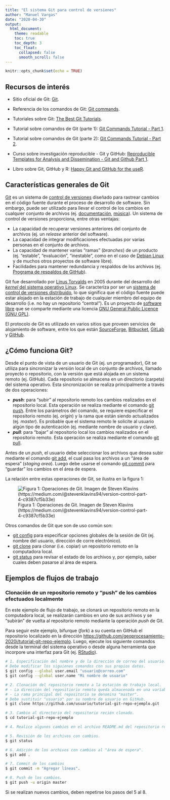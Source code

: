 ```yaml
---
title: "El sistema Git para control de versiones"
author: "Manuel Vargas"
date: "2020-04-30"
output:
  html_document:
    theme: readable    
    toc: true
    toc_depth: 3
    toc_float:
      collapsed: false
      smooth_scroll: false    
---
```


```r
knitr::opts_chunk$set(echo = TRUE)
```

## Recursos de interés
* Sitio oficial de Git: [Git](https://git-scm.com/).
* Referencia de los comandos de Git: [Git commands](https://git-scm.com/docs/git#_git_commands).

* Tutoriales sobre Git: [The Best Git Tutorials](https://www.freecodecamp.org/news/best-git-tutorial/).

* Tutorial sobre comandos de Git (parte 1): [Git Commands Tutorial - Part 1](https://kolosek.com/git-commands-tutorial-part1/).
* Tutorial sobre comandos de Git (parte 2): [Git Commands Tutorial - Part 2](https://kolosek.com/git-commands-tutorial-part2/).

* Curso sobre investigación reproducible - Git y GitHub: [Reproducible Templates for Analysis and Dissemination - Git and Github Part 1](https://www.coursera.org/learn/reproducible-templates-analysis/lecture/Cg6k7/git-and-github-part-1).

* Libro sobre Git, GitHub y R: [Happy Git and GitHub for the useR](https://happygitwithr.com/).

## Características generales de Git
[Git](https://git-scm.com/) es un sistema de [control de versiones](https://en.wikipedia.org/wiki/Version_control) diseñado para rastrear cambios en el código fuente durante el proceso de desarrollo de software. Sin embargo, puede ser utilizado para llevar el control de los cambios en cualquier conjunto de archivos (ej. [documentación](https://guides.github.com/features/wikis/), [música](https://techcrunch.com/2013/10/09/splice-music/)). Un sistema de control de versiones proporciona, entre otras ventajas:

* La capacidad de recuperar versiones anteriores del conjunto de archivos (ej. un _release_ anterior del software).
* La capacidad de integrar modificaciones efectuadas por varias personas en el conjunto de archivos.
* La capacidad de mantener varias "ramas" (_branches_) de un producto (ej. "estable", "evaluación", "inestable", como en el caso de [Debian Linux](https://www.debian.org/releases/) y de muchos otros proyectos de software libre).
* Facilidades para mantener redundancia y respaldos de los archivos (ej. [Programa de respaldos de GitHub](https://archiveprogram.github.com/)).

Git fue desarrollado por [Linus Torvalds](https://en.wikipedia.org/wiki/Linus_Torvalds) en 2005 durante del desarrollo del [_kernel_ del sistema operativo Linux](https://en.wikipedia.org/wiki/Linux_kernel). Se caracteriza por ser un [sistema de control de versiones distribuido](https://en.wikipedia.org/wiki/Distributed_version_control), lo que significa que el código fuente puede estar alojado en la estación de trabajo de cualquier miembro del equipo de desarrollo (i.e. no hay un repositorio "central"). Es un proyecto de [software libre](https://en.wikipedia.org/wiki/Free_software) que se comparte mediante una licencia [GNU General Public Licence (GNU GPL)](https://www.gnu.org/licenses/old-licenses/gpl-2.0.html).

El protocolo de Git es utilizado en varios sitios que proveen servicios de alojamiento de software, entre los que están [SourceForge](https://sourceforge.net/), [Bitbucket](https://bitbucket.org/), [GitLab](https://about.gitlab.com/) y [GitHub](https://github.com/).

## ¿Cómo funciona Git?
Desde el punto de vista de un usuario de Git (ej. un programador), Git se utiliza para sincronizar la versión local de un conjunto de archivos, llamado proyecto o repositorio, con la versión que está alojada en un sistema remoto (ej. GitHub). Cada repositorio se almacena en un directorio (carpeta) del sistema operativo. Esta sincronización se realiza principalmente a través de dos operaciones:

* **_push_**: para "subir" al repositorio remoto los cambios realizados en el repositorio local. Esta operación se realiza mediante el comando [git push](https://git-scm.com/docs/git-push). Entre los parámetros del comando, se requiere especificar el repositorio remoto (ej. _origin_) y la rama que están siendo actualizados (ej. _master_). Es probable que el sistema remoto le solicite al usuario algún tipo de autenticación (ej. mediante nombre de usuario y clave).
* **_pull_**: para "bajar" al repositorio local los cambios realizados en el repositorio remoto. Esta operación se realiza mediante el comando [git pull](https://git-scm.com/docs/git-pull).

Antes de un _push_, el usuario debe seleccionar los archivos que desea subir mediante el comando [git add](https://git-scm.com/docs/git-add), el cual pasa los archivos a un "área de espera" (_staging area_). Luego debe usarse el comando [git commit](https://git-scm.com/docs/git-commit) para "guardar" los cambios en el área de espera.

La relación entre estas operaciones de Git, se ilustra en la figura 1:

![Figura 1: Operaciones de Git. Imagen de Steven Klavins (https://medium.com/@stevenklavins94/version-control-part-4-c9387cf5b33e)](img/git-push-pull.png)

Otros comandos de Git que son de uso común son:

* [git config](https://git-scm.com/docs/git-config) para especificar opciones globales de la sesión de Git (ej. nombre del usuario, dirección de corre electrónico).
* [git clone](https://git-scm.com/docs/git-clone) para clonar (i.e. copiar) un repositorio remoto en la computadora local.
* [git status](https://git-scm.com/docs/git-status) para revisar el estado de los archivos y, por ejemplo, saber cuales deben pasarse al área de espera.

## Ejemplos de flujos de trabajo
### Clonación de un repositorio remoto y "push" de los cambios efectuados localmente
En este ejemplo de flujo de trabajo, se clonará un repositorio remoto en la computadora local, se realizarán cambios en uno de sus archivos y se "subirán" de vuelta al repositorio remoto mediante la operación _push_ de Git.

Para seguir este ejemplo, bifurque (_fork_) a su cuenta en GitHub el repositorio localizado en la dirección [https://github.com/geoprocesamiento-2020i/tutorial-git-repo-ejemplo](https://github.com/geoprocesamiento-2020i/tutorial-git-repo-ejemplo). Luego, ejecute los siguiente comandos desde la terminal del sistema operativo o desde alguna herramienta que incorpore una interfaz para Git (ej. [RStudio](https://rstudio.com/)).

```bash
# 1. Especificación del nombre y de la dirección de correo del usuario.
# Debe modificar los siguienes comandos con sus propios datos.
$ git config --global user.email "usuario@correo.com"
$ git config --global user.name "Mi nombre de usuario"

# 2. Clonación del repositorio remoto a la estación de trabajo local.
# - La dirección del repositiorio remoto queda almacenada en una variable llamada "origin".
# - La rama principal del repositorio se denomina "master".
# Debe sustituir "usuario" por su nombre de usuario en GitHub.
$ git clone https://github.com/usuario/tutorial-git-repo-ejemplo.git

# 3. Cambio al directorio del repositorio recién clonado.
$ cd tutorial-git-repo-ejemplo

# 4. Realice algunos cambios en el archivo README.md del repositorio recién clonado (ej. agregue una nueva línea).

# 5. Revisión de los archivos con cambios.
$ git status

# 6. Adición de los archivos con cambios al "área de espera".
$ git add .

# 7. Commit de los cambios
$ git commit -m "Agregar líneas".

# 8. Push de los cambios.
$ git push -u origin master
```

Si se realizan nuevos cambios, deben repetirse los pasos del 5 al 8.